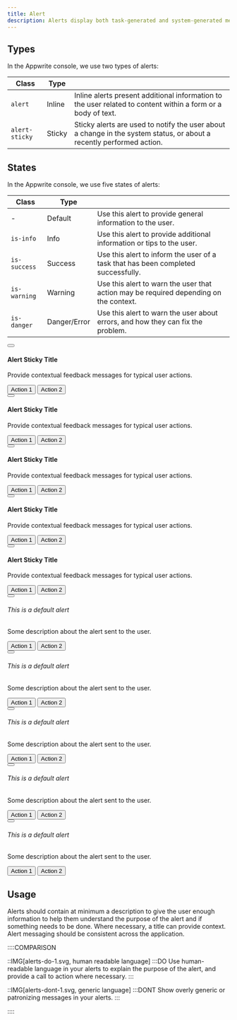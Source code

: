 ```yaml
---
title: Alert
description: Alerts display both task-generated and system-generated messages. They can persist in the UI, or they can be dismissed by the user.
---
```


## Types

In the Appwrite console, we use two types of alerts:

| Class          | Type   |                                                                                                                      |
| -------------- | ------ | -------------------------------------------------------------------------------------------------------------------- |
| `alert`        | Inline | Inline alerts present additional information to the user related to content within a form or a body of text.         |
| `alert-sticky` | Sticky | Sticky alerts are used to notify the user about a change in the system status, or about a recently performed action. |

## States

In the Appwrite console, we use five states of alerts:

| Class        | Type         |                                                                                       |
| ------------ | ------------ | ------------------------------------------------------------------------------------- |
| -            | Default      | Use this alert to provide general information to the user.                            |
| `is-info`    | Info         | Use this alert to provide additional information or tips to the user.               |
| `is-success` | Success      | Use this alert to inform the user of a task that has been completed successfully.     |
| `is-warning` | Warning      | Use this alert to warn the user that action may be required depending on the context. |
| `is-danger`  | Danger/Error | Use this alert to warn the user about errors, and how they can fix the problem.       |

<Preview>
  <section class="alert-sticky">
    <button class="x-button" aria-label="close alert">
      <span class="icon-x" aria-hidden="true"></span>
    </button>
    <div class="alert-sticky-image">
      <span class="icon-info" aria-hidden="true"></span>
    </div>
    <div class="alert-sticky-content">
      <h4 class="alert-sticky-title">Alert Sticky Title</h4>
      <p>Provide contextual feedback messages for typical user actions.</p>
    </div>
    <div class="buttons u-flex">
      <button class="button is-text is-small">
        <span class="text">Action 1</span>
      </button>
      <button class="button is-text is-small">
        <span class="text">Action 2</span>
      </button>
    </div>
  </section>

<section class="alert-sticky is-info">
  <button class="x-button" aria-label="close alert">
    <span class="icon-x" aria-hidden="true"></span>
  </button>
  <div class="alert-sticky-image">
    <span class="icon-info" aria-hidden="true"></span>
  </div>
  <div class="alert-sticky-content">
    <h4 class="alert-sticky-title">Alert Sticky Title</h4>
    <p>Provide contextual feedback messages for typical user actions.</p>
  </div>
  <div class="buttons u-flex">
    <button class="button is-text is-small">
      <span class="text">Action 1</span>
    </button>
    <button class="button is-text is-small">
      <span class="text">Action 2</span>
    </button>
  </div>
</section>

<section class="alert-sticky is-success">
  <button class="x-button" aria-label="close alert">
    <span class="icon-x" aria-hidden="true"></span>
  </button>
  <div class="alert-sticky-image">
    <span class="icon-check-circle" aria-hidden="true"></span>
  </div>
  <div class="alert-sticky-content">
    <h4 class="alert-sticky-title">Alert Sticky Title</h4>
    <p>Provide contextual feedback messages for typical user actions.</p>
  </div>
  <div class="buttons u-flex">
    <button class="button is-text is-small">
      <span class="text">Action 1</span>
    </button>
    <button class="button is-text is-small">
      <span class="text">Action 2</span>
    </button>
  </div>
</section>

<section class="alert-sticky is-warning">
  <button class="x-button" aria-label="close alert">
    <span class="icon-x" aria-hidden="true"></span>
  </button>
  <div class="alert-sticky-image">
    <span class="icon-exclamation" aria-hidden="true"></span>
  </div>
  <div class="alert-sticky-content">
    <h4 class="alert-sticky-title">Alert Sticky Title</h4>
    <p>Provide contextual feedback messages for typical user actions.</p>
  </div>
  <div class="buttons u-flex">
    <button class="button is-text is-small">
      <span class="text">Action 1</span>
    </button>
    <button class="button is-text is-small">
      <span class="text">Action 2</span>
    </button>
  </div>
</section>

  <section class="alert-sticky is-danger">
    <button class="x-button" aria-label="close alert">
      <span class="icon-x" aria-hidden="true"></span>
    </button>
    <div class="alert-sticky-image">
      <span class="icon-exclamation-circle" aria-hidden="true"></span>
    </div>
    <div class="alert-sticky-content">
      <h4 class="alert-sticky-title">Alert Sticky Title</h4>
      <p>Provide contextual feedback messages for typical user actions.</p>
    </div>
    <div class="buttons u-flex">
      <button class="button is-text is-small">
        <span class="text">Action 1</span>
      </button>
      <button class="button is-text is-small">
        <span class="text">Action 2</span>
      </button>
    </div>
  </section>
</Preview>

<Preview>
  <section class="alert">
    <div class="alert-grid">
      <button class="x-button" aria-label="close alert box">
        <span class="icon-x" aria-hidden="true"></span>
      </button>
      <span class="icon-info" aria-hidden="true"></span>
      <div class="content">
        <h6 class="title">This is a default alert</h6>
        <p class="message">
          Some description about the alert sent to the user.
        </p>
        <div class="buttons u-flex">
          <button class="button is-text">
            <span class="text">Action 1</span>
          </button>
          <button class="button is-text">
            <span class="text">Action 2</span>
          </button>
        </div>
      </div>
    </div>
  </section>
  <section class="alert is-info">
    <div class="alert-grid">
      <button class="x-button" aria-label="close alert box">
        <span class="icon-x" aria-hidden="true"></span>
      </button>
      <span class="icon-info" aria-hidden="true"></span>
      <div class="content">
        <h6 class="title">This is a default alert</h6>
        <p class="message">
          Some description about the alert sent to the user.
        </p>
        <div class="buttons u-flex">
          <button class="button is-text">
            <span class="text">Action 1</span>
          </button>
          <button class="button is-text">
            <span class="text">Action 2</span>
          </button>
        </div>
      </div>
    </div>
  </section>
  <section class="alert is-success">
    <div class="alert-grid">
      <button class="x-button" aria-label="close alert box">
        <span class="icon-x" aria-hidden="true"></span>
      </button>
      <span class="icon-check-circle" aria-hidden="true"></span>
      <div class="content">
        <h6 class="title">This is a default alert</h6>
        <p class="message">
          Some description about the alert sent to the user.
        </p>
        <div class="buttons u-flex">
          <button class="button is-text">
            <span class="text">Action 1</span>
          </button>
          <button class="button is-text">
            <span class="text">Action 2</span>
          </button>
        </div>
      </div>
    </div>
  </section>
  <section class="alert is-warning">
    <div class="alert-grid">
      <button class="x-button" aria-label="close alert box">
        <span class="icon-x" aria-hidden="true"></span>
      </button>
      <span class="icon-exclamation" aria-hidden="true"></span>
      <div class="content">
        <h6 class="title">This is a default alert</h6>
        <p class="message">
          Some description about the alert sent to the user.
        </p>
        <div class="buttons u-flex">
          <button class="button is-text">
            <span class="text">Action 1</span>
          </button>
          <button class="button is-text">
            <span class="text">Action 2</span>
          </button>
        </div>
      </div>
    </div>
  </section>
  <section class="alert is-danger">
    <div class="alert-grid">
      <button class="x-button" aria-label="close alert box">
        <span class="icon-x" aria-hidden="true"></span>
      </button>
      <span class="icon-exclamation-circle" aria-hidden="true"></span>
      <div class="content">
        <h6 class="title">This is a default alert</h6>
        <p class="message">
          Some description about the alert sent to the user.
        </p>
        <div class="buttons u-flex">
          <button class="button is-text">
            <span class="text">Action 1</span>
          </button>
          <button class="button is-text">
            <span class="text">Action 2</span>
          </button>
        </div>
      </div>
    </div>
  </section>
</Preview>

## Usage

Alerts should contain at minimum a description to give the user enough information to help them understand the purpose of the alert and if something needs to be done. Where necessary, a title can provide context. Alert messaging should be consistent across the application.

::::COMPARISON

::IMG[alerts-do-1.svg, human readable language]
:::DO
Use human-readable language in your alerts to explain the purpose of the alert, and provide a call to action where necessary.
:::

::IMG[alerts-dont-1.svg, generic language]
:::DONT
Show overly generic or patronizing messages in your alerts.
:::

::::

